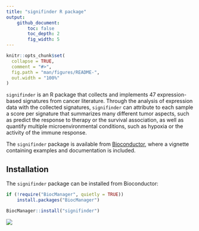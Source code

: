 ```yaml
---
title: "signifinder R package"
output: 
    github_document:
        toc: false
        toc_depth: 2
        fig_width: 5
---
```


<!-- README.md is generated from README.Rmd. Please edit that file -->

```r
knitr::opts_chunk$set(
  collapse = TRUE,
  comment = "#>",
  fig.path = "man/figures/README-",
  out.width = "100%"
)
```

`signifinder` is an R package that collects and implements 47 expression-based signatures from cancer literature. Through the analysis of expression data with the collected signatures, `signifinder` can attribute to each sample a score per signature that summarizes many different tumor aspects, such as predict the response to therapy or the survival association, as well as quantify multiple microenvironmental conditions, such as hypoxia or the activity of the immune response.

The `signifinder` package is available from [Bioconductor](https://bioconductor.org/packages/release/bioc/html/signifinder.html), where a vignette containing examples and documentation is included.

## Installation

The `signifinder` package can be installed from Bioconductor:

```r
if (!require("BiocManager", quietly = TRUE))
    install.packages("BiocManager")

BiocManager::install("signifinder")
```

<img src=./vignettes/figures/signifinder_main_figure.png />

